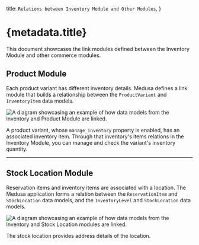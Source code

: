   title: `Relations between Inventory Module and Other Modules`,
}

# {metadata.title}

This document showcases the link modules defined between the Inventory Module and other commerce modules.

## Product Module

Each product variant has different inventory details. Medusa defines a link module that builds a relationship between the `ProductVariant` and `InventoryItem` data models.

![A diagram showcasing an example of how data models from the Inventory and Product Module are linked.](https://res.cloudinary.com/dza7lstvk/image/upload/v1709658720/Medusa%20Resources/inventory-product_ejnray.jpg)

A product variant, whose `manage_inventory` property is enabled, has an associated inventory item. Through that inventory's items relations in the Inventory Module, you can manage and check the variant's inventory quantity.

---

## Stock Location Module

Reservation items and inventory items are associated with a location. The Medusa application forms a relation between the `ReservationItem` and `StockLocation` data models, and the `InventoryLevel` and `StockLocation` data models.

![A diagram showcasing an example of how data models from the Inventory and Stock Location modules are linked.](https://res.cloudinary.com/dza7lstvk/image/upload/v1709660383/Medusa%20Resources/inventory-stock-location_yp26k3.jpg)

The stock location provides address details of the location.
